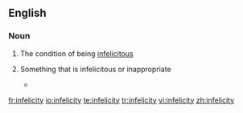 ==English==

===Noun===
{{en-noun|infelicities|-}}

#{{uncountable}} The condition of being [[infelicitous]]
#{{countable}} Something that is infelicitous or inappropriate
#*{{quote-journal|2007|date=October 24|Jeffrey Alan Barrett|Approximate Truth and Descriptive Nesting|Erkenntnis|url=|doi=10.1007/s10670-007-9086-6|volume=68|issue=2|pages=
|passage=Returning to our own epistemic situation, we do not know the sense in which quantum mechanics and relativity will be taken to be approximately true after their descriptive '''infelicities''' are addressed. }}

[[fr:infelicity]]
[[io:infelicity]]
[[te:infelicity]]
[[tr:infelicity]]
[[vi:infelicity]]
[[zh:infelicity]]